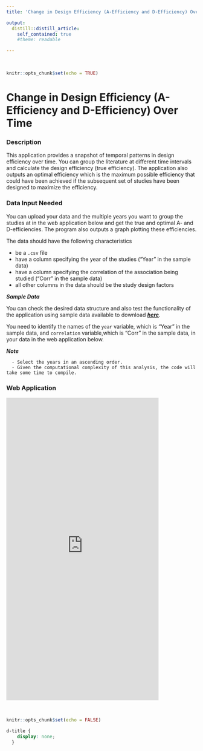 ```yaml
---
title: 'Change in Design Efficiency (A-Efficiency and D-Efficiency) Over Time'

output:
  distill::distill_article:
    self_contained: true
    #theme: readable 

---
```

<p>&nbsp;</p> 

```r
knitr::opts_chunk$set(echo = TRUE)
```
# Change in Design Efficiency (A-Efficiency and D-Efficiency) Over Time

### Description

This application provides a snapshot of temporal patterns in design efficiency over time. You can group the literature at different time intervals and calculate the design efficiency (true efficiency). The application also outputs an optimal efficiency which is the maximum possible efficiency that could have been achieved if the subsequent set of studies have been designed to maximize the efficiency.

### Data Input Needed

You can upload your data and the multiple years you want to group the studies at in the web application below and get the true and optimal A- and D-efficiencies. The program also outputs a graph plotting these efficiencies.

The data should have the following characteristics

   - be a `.csv` file
   - have a column specifying the year of the studies ("Year" in the sample data)
   - have a column specifying the correlation of the association being studied ("Corr" in the sample data)
   - all other columns in the data should be the study design factors

***Sample Data***

You can check the desired data structure and also test the functionality of the application using sample data available to download [***here***](data/Efficiency_Best_Next_Studies_Sample_Data_081522.csv){target="_blank"}.

You need to identify the names of the `year` variable, which is "Year" in the sample data, and `correlation` variable,which is "Corr" in the sample data, in your data in the web application below.

***Note***

      - Select the years in an ascending order.
      - Given the computational complexity of this analysis, the code will take some time to compile.
  
### Web Application

<iframe src="https://bestnextstudy.shinyapps.io/Over_Time_Analysis/?_ga=2.145709110.301097831.1663710238-1483218729.1663710238" class="l-screen-inset shaded" height="800px"  width="80%"  frameborder="no" ></iframe>


<p>&nbsp;</p> 

```r
knitr::opts_chunk$set(echo = FALSE)
```

```css
d-title {
    display: none;
  }
```
